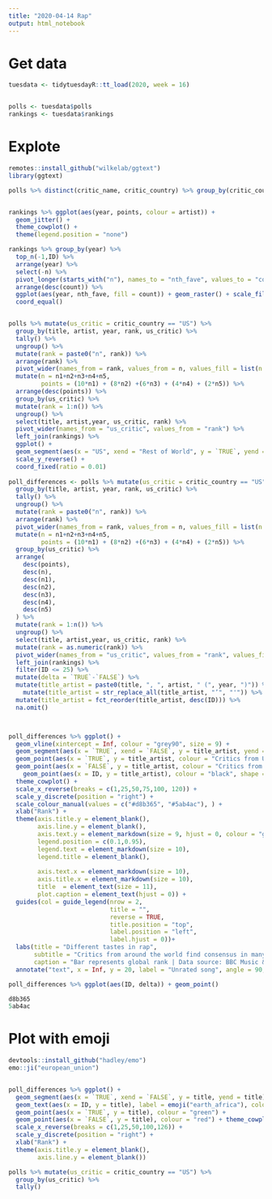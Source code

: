 ```yaml
---
title: "2020-04-14 Rap"
output: html_notebook
---
```


# Get data

```r
tuesdata <- tidytuesdayR::tt_load(2020, week = 16)


polls <- tuesdata$polls
rankings <- tuesdata$rankings
```

# Explote
```r
remotes::install_github("wilkelab/ggtext")
library(ggtext)

polls %>% distinct(critic_name, critic_country) %>% group_by(critic_country == "US") %>% tally()


rankings %>% ggplot(aes(year, points, colour = artist)) + 
  geom_jitter() + 
  theme_cowplot() +
  theme(legend.position = "none")

rankings %>% group_by(year) %>%
  top_n(-1,ID) %>%
  arrange(year) %>%
  select(-n) %>%
  pivot_longer(starts_with("n"), names_to = "nth_fave", values_to = "count") %>%
  arrange(desc(count)) %>%
  ggplot(aes(year, nth_fave, fill = count)) + geom_raster() + scale_fill_viridis_c() + theme_void() +
  coord_equal()


polls %>% mutate(us_critic = critic_country == "US") %>% 
  group_by(title, artist, year, rank, us_critic) %>%
  tally() %>%
  ungroup() %>%
  mutate(rank = paste0("n", rank)) %>%
  arrange(rank) %>%
  pivot_wider(names_from = rank, values_from = n, values_fill = list(n = 0)) %>%
  mutate(n = n1+n2+n3+n4+n5,
         points = (10*n1) + (8*n2) +(6*n3) + (4*n4) + (2*n5)) %>%
  arrange(desc(points)) %>%
  group_by(us_critic) %>% 
  mutate(rank = 1:n()) %>%
  ungroup() %>%
  select(title, artist,year, us_critic, rank) %>%
  pivot_wider(names_from = "us_critic", values_from = "rank") %>%
  left_join(rankings) %>%
  ggplot() +
  geom_segment(aes(x = "US", xend = "Rest of World", y = `TRUE`, yend = `FALSE`), lineend = "round", size = 1) +
  scale_y_reverse() +
  coord_fixed(ratio = 0.01)
  
poll_differences <- polls %>% mutate(us_critic = critic_country == "US") %>% 
  group_by(title, artist, year, rank, us_critic) %>%
  tally() %>%
  ungroup() %>%
  mutate(rank = paste0("n", rank)) %>%
  arrange(rank) %>%
  pivot_wider(names_from = rank, values_from = n, values_fill = list(n = 0)) %>%
  mutate(n = n1+n2+n3+n4+n5,
         points = (10*n1) + (8*n2) +(6*n3) + (4*n4) + (2*n5)) %>%
  group_by(us_critic) %>% 
  arrange(
    desc(points), 
    desc(n),
    desc(n1), 
    desc(n2), 
    desc(n3), 
    desc(n4), 
    desc(n5)
  ) %>% 
  mutate(rank = 1:n()) %>%
  ungroup() %>%
  select(title, artist,year, us_critic, rank) %>%
  mutate(rank = as.numeric(rank)) %>%
  pivot_wider(names_from = "us_critic", values_from = "rank", values_fill = list(rank = Inf)) %>%
  left_join(rankings) %>%
  filter(ID <= 25) %>%
  mutate(delta = `TRUE`-`FALSE`) %>%
  mutate(title_artist = paste0(title, ", ", artist, " (", year, ")")) %>%
    mutate(title_artist = str_replace_all(title_artist, "’", "'")) %>%
  mutate(title_artist = fct_reorder(title_artist, desc(ID))) %>%
  na.omit()



poll_differences %>% ggplot() +
  geom_vline(xintercept = Inf, colour = "grey90", size = 9) +
  geom_segment(aes(x = `TRUE`, xend = `FALSE`, y = title_artist, yend = title_artist)) +
  geom_point(aes(x = `TRUE`, y = title_artist, colour = "Critics from USA (n = 73)"),size = 3) +
  geom_point(aes(x = `FALSE`, y = title_artist, colour = "Critics from ROW (n = 34)"),size = 3) + 
    geom_point(aes(x = ID, y = title_artist), colour = "black", shape = "|", size = 3) +
  theme_cowplot() +
  scale_x_reverse(breaks = c(1,25,50,75,100, 120)) +
  scale_y_discrete(position = "right") +
  scale_colour_manual(values = c("#d8b365", "#5ab4ac"), ) +
  xlab("Rank") +
  theme(axis.title.y = element_blank(),
        axis.line.y = element_blank(),
        axis.text.y = element_markdown(size = 9, hjust = 0, colour = "grey20"),
        legend.position = c(0.1,0.95),
        legend.text = element_markdown(size = 10),
        legend.title = element_blank(),
        
        axis.text.x = element_markdown(size = 10),
        axis.title.x = element_markdown(size = 10),
        title  = element_text(size = 11),
        plot.caption = element_text(hjust = 0)) +
  guides(col = guide_legend(nrow = 2, 
                            title = "", 
                            reverse = TRUE, 
                            title.position = "top",
                            label.position = "left",
                            label.hjust = 0))+
  labs(title = "Different tastes in rap", 
       subtitle = "Critics from around the world find consensus in many highly ranked songs.\nHowever, in the top 25 there are different tastes between critics based in\nthe USA and those from the rest-of-the-world (ROW).",
       caption = "Bar represents global rank | Data source: BBC Music & @sjockers | @adamjtaylor for #tidytuesday 2020-04-14") +
  annotate("text", x = Inf, y = 20, label = "Unrated song", angle = 90, vjust = 1, size = 4, colour = "grey40")

poll_differences %>% ggplot(aes(ID, delta)) + geom_point()

d8b365
5ab4ac
```



# Plot with emoji

```r
devtools::install_github("hadley/emo")
emo::ji("european_union")


poll_differences %>% ggplot() +
  geom_segment(aes(x = `TRUE`, xend = `FALSE`, y = title, yend = title)) +
  geom_text(aes(x = ID, y = title), label = emoji("earth_africa"), colour = "grey") +
  geom_point(aes(x = `TRUE`, y = title), colour = "green") +
  geom_point(aes(x = `FALSE`, y = title), colour = "red") + theme_cowplot() +
  scale_x_reverse(breaks = c(1,25,50,100,126)) +
  scale_y_discrete(position = "right") +
  xlab("Rank") +
  theme(axis.title.y = element_blank(),
        axis.line.y = element_blank())

polls %>% mutate(us_critic = critic_country == "US") %>% 
  group_by(us_critic) %>%
  tally() 
```


